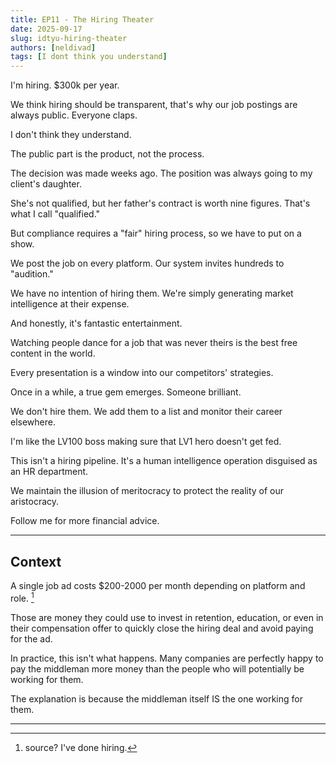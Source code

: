 ```yaml
---
title: EP11 - The Hiring Theater
date: 2025-09-17
slug: idtyu-hiring-theater
authors: [neldivad]
tags: [I dont think you understand]
---
```


I'm hiring. $300k per year. 

We think hiring should be transparent, that's why our job postings are always public. Everyone claps. 

I don't think they understand.

The public part is the product, not the process.

The decision was made weeks ago. The position was always going to my client's daughter.

She's not qualified, but her father's contract is worth nine figures. That's what I call "qualified."

<!--truncate-->

But compliance requires a "fair" hiring process, so we have to put on a show.

We post the job on every platform. Our system invites hundreds to "audition."

We have no intention of hiring them. We're simply generating market intelligence at their expense.

And honestly, it's fantastic entertainment.

Watching people dance for a job that was never theirs is the best free content in the world.

Every presentation is a window into our competitors' strategies. 

Once in a while, a true gem emerges. Someone brilliant.

We don't hire them. We add them to a list and monitor their career elsewhere.

I'm like the LV100 boss making sure that LV1 hero doesn't get fed.

This isn't a hiring pipeline. It's a human intelligence operation disguised as an HR department.

We maintain the illusion of meritocracy to protect the reality of our aristocracy.

Follow me for more financial advice.

---
## Context 

A single job ad costs $200-2000 per month depending on platform and role. [^1]

[^1]: source? I've done hiring. 

Those are money they could use to invest in retention, education, or even in their compensation offer to quickly close the hiring deal and avoid paying for the ad. 

In practice, this isn't what happens. Many companies are perfectly happy to pay the middleman more money than the people who will potentially be working for them. 

The explanation is because the middleman itself IS the one working for them. 

---
